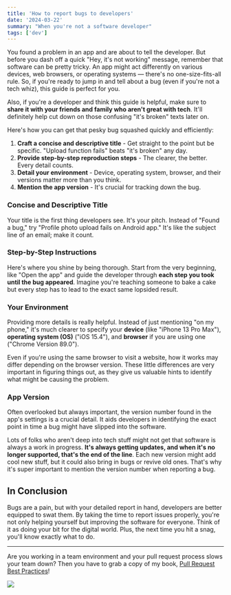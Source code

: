 ```yaml
---
title: 'How to report bugs to developers'
date: '2024-03-22'
summary: "When you're not a software developer"
tags: ['dev']
---
```


You found a problem in an app and are about to tell the developer. But before you dash off a quick "Hey, it's not working" message, remember that software can be pretty tricky. An app might act differently on various devices, web browsers, or operating systems — there's no one-size-fits-all rule. So, if you're ready to jump in and tell about a bug (even if you're not a tech whiz), this guide is perfect for you.

Also, if you're a developer and think this guide is helpful, make sure to **share it with your friends and family who aren't great with tech**. It'll definitely help cut down on those confusing "it's broken" texts later on.

Here's how you can get that pesky bug squashed quickly and efficiently:

1. **Craft a concise and descriptive title** - Get straight to the point but be specific. "Upload function fails" beats "it's broken" any day.
2. **Provide step-by-step reproduction steps** - The clearer, the better. Every detail counts.
3. **Detail your environment** - Device, operating system, browser, and their versions matter more than you think.
4. **Mention the app version** - It's crucial for tracking down the bug.

### Concise and Descriptive Title

Your title is the first thing developers see. It's your pitch. Instead of "Found a bug," try "Profile photo upload fails on Android app." It's like the subject line of an email; make it count.

### Step-by-Step Instructions

Here's where you shine by being thorough. Start from the very beginning, like "Open the app" and guide the developer through **each step you took until the bug appeared**. Imagine you're teaching someone to bake a cake but every step has to lead to the exact same lopsided result.

### Your Environment

Providing more details is really helpful. Instead of just mentioning "on my phone," it's much clearer to specify your **device** (like "iPhone 13 Pro Max"), **operating system (OS)** ("iOS 15.4"), and **browser** if you are using one ("Chrome Version 89.0").

Even if you're using the same browser to visit a website, how it works may differ depending on the browser version. These little differences are very important in figuring things out, as they give us valuable hints to identify what might be causing the problem.

### App Version

Often overlooked but always important, the version number found in the app's settings is a crucial detail. It aids developers in identifying the exact point in time a bug might have slipped into the software.

Lots of folks who aren't deep into tech stuff might not get that software is always a work in progress. **It's always getting updates, and when it's no longer supported, that's the end of the line**. Each new version might add cool new stuff, but it could also bring in bugs or revive old ones. That's why it's super important to mention the version number when reporting a bug.

## In Conclusion

Bugs are a pain, but with your detailed report in hand, developers are better equipped to swat them. By taking the time to report issues properly, you're not only helping yourself but improving the software for everyone. Think of it as doing your bit for the digital world. Plus, the next time you hit a snag, you'll know exactly what to do.

---

Are you working in a team environment and your pull request process slows your team down? Then you have to grab a copy of my book, [Pull Request Best Practices](https://pr.nico.fyi)!

![](/static/images/articles/pull-request-best-practices.png)
